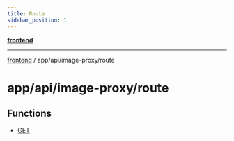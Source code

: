 ```yaml
---
title: Route
sidebar_position: 1
---
```


[**frontend**](./route/../../../..)

***

[frontend](./route/../../../..) / app/api/image-proxy/route

# app/api/image-proxy/route

## Functions

- [GET](./route/functions/GET)

